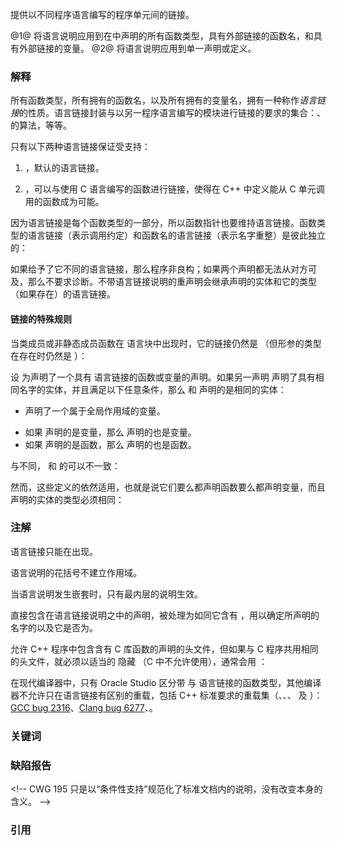 {{title|语言链接}}
{{cpp/language/declarations/navbar}}
提供以不同程序语言编写的程序单元间的链接。

{{rrev|since=c++20|
此语法也可用于使一条声明与它的模块脱离。参见{{rlps|modules#模块所有权}}。
}}

{{sdsc begin}}
{{sdsc|num=1|1=
{{ttb|extern}} {{spar|字符串字面量}} {{ttb|{}} {{spar optional|声明序列}} {{ttb|}&lt;!----&gt;}}
}}
{{sdsc|num=2|1=
{{ttb|extern}} {{spar|字符串字面量}} {{spar|声明}}
}}
{{sdsc end}}
@1@ 将语言说明{{spar sep|字符串字面量}}应用到在{{spar sep|声明序列}}中声明的所有函数类型，具有外部链接的函数名，和具有外部链接的变量。
@2@ 将语言说明{{spar sep|字符串字面量}}应用到单一声明或定义。

{{par begin}}
{{par|{{spar|字符串字面量}}|指名所要求的语言链接的{{rlp|string literal#不求值字符串|不求值字符串字面量}}}}
{{par|{{spar|声明序列}}|声明的序列，可以包含嵌套的链接说明}}
{{par|{{spar|声明}}|应用到的声明}}
{{par end}}

===解释===
所有函数类型，所有拥有{{rlp|storage duration|外部链接}}的函数名，以及所有拥有{{rlp|storage duration|外部链接}}的变量名，拥有一种称作''语言链接''{{sep}}的性质。语言链接封装与以另一程序语言编写的模块进行链接的要求的集合：{{enwiki|Calling convention|调用约定}}、{{enwiki|Name mangling|名字重整}}的算法，等等。

只有以下两种语言链接保证受支持：
# {{c/core|"C++"}}，默认的语言链接。
# {{c/core|"C"}}，可以与使用 C 语言编写的函数进行链接，使得在 C++ 中定义能从 C 单元调用的函数成为可能。

{{source|1=
extern "C"
{
    int open(const char *path_name, int flags); // C 函数声明
}

int main()
{
    int fd = open("test.txt", 0); // 从 C++ 程序调用 C 函数
}

// 此 C++ 函数能从 C 代码调用
extern "C" void handler(int)
{
    std::cout &lt;&lt; "调用回调\n"; // 它能使用 C++
} 
}}

因为语言链接是每个函数类型的一部分，所以函数指针也要维持语言链接。函数类型的语言链接（表示调用约定）和函数名的语言链接（表示名字重整）是彼此独立的：

{{source|1=
extern "C" void f1(void(*pf)()); // 声明具有 C 链接的函数 f1
                             // 它返回 void 并接受一个指向返回 void 且不接受形参的 C 函数的指针

extern "C" typedef void FUNC(); // 声明 FUNC 为返回 void 且不接受形参的 C 函数类型

FUNC f2;            // 名字 f2 拥有 C++ 链接，但它的类型是 C 函数
extern "C" FUNC f3; // 名字 f3 拥有 C 链接且它的类型是 C 函数 void()
void (*pf2)(FUNC*); // 名字 pf2 拥有 C++ 链接，且它的类型是“指向返回 void 并接受
                    // 一个‘指向返回 void 且不接受形参的 C 函数的指针’的 C++ 函数的指针

extern "C"
{
    static void f4(); // 函数 f4 的名字拥有内部链接（无语言）
                      // 但函数的类型拥有 C 语言链接
}
}}

如果{{rlp|conflicting declarations#相同实体的多次声明|同一实体的两个声明}}给予了它不同的语言链接，那么程序非良构；如果两个声明都无法从对方可及，那么不要求诊断。不带语言链接说明的重声明会继承声明的实体和它的类型（如果存在）的语言链接。

{{source|
extern "C" int f();
extern "C++" int f(); // 错误：语言链接不同

extern "C" int g();
int g(); // OK，具有 C 语言链接

int h(); // 默认具有 C++ 语言链接
extern "C" int h(); // 错误：语言链接不同
}}

===={{c/core|"C"}} 链接的特殊规则====
当类成员{{rev inl|since=c++20|，尾部带有 {{rlp|constraints#requires 子句|{{c/core|requires}} 子句}}的友元函数}}或非静态成员函数在 {{c/core|"C"}} 语言块中出现时，它的链接仍然是 {{c/core|"C++"}}（但形参的类型在存在时仍然是 {{c/core|"C"}}）：
{{source|
extern "C"
{
    class X
    {
        void mf();           // 函数 mf 和它的类型都具有 C++ 语言链接
        void mf2(void(*)()); // 函数 mf2 具有 C++ 语言链接；
                             // 它的形参的类型是“指向 C 函数的指针”
    };
}

template&lt;typename T&gt;
struct A { struct B; };

extern "C"
{
    template&lt;typename T&gt;
    struct A&lt;T&gt;::B
    {
        friend void f(B*) requires true {} // 忽略 C 语言链接
    };
}

namespace Q
{
    extern "C" void f(); // 良构
}
}}

设 {{tt|C}} 为声明了一个具有 {{c/core|"C"}} 语言链接的函数或变量的声明。如果另一声明 {{tt|D}} 声明了具有相同名字的实体，并且满足以下任意条件，那么 {{tt|C}} 和 {{tt|D}} 声明的是相同的实体：
* {{tt|D}} 声明了一个属于全局作用域的变量。
* 如果 {{tt|C}} 声明的是变量，那么 {{tt|D}} 声明的也是变量。
* 如果 {{tt|C}} 声明的是函数，那么 {{tt|D}} 声明的也是函数。

与{{rlp|conflicting declarations#相同实体的多次声明|常规的重声明}}不同，{{tt|C}} 和 {{tt|D}} 的{{rlp|scope|目标作用域}}可以不一致：
{{source|
extern "C"
{
    int x;
    int f();
    int g() { return 1; }
}

namespace A
{
    int x;                // 错误：重定义 “x”
    int f();              // OK，重声明 “f”
    int g() { return 1; } // 错误：重定义 “g”
}
}}

然而，这些定义的{{rlps|conflicting declarations#限制}}依然适用，也就是说它们要么都声明函数要么都声明变量，而且声明的实体的类型必须相同：
{{source|
namespace A
{
    extern "C" int x();
    extern "C" int y();
}

int x; // 错误：“x” 被重声明为另一种实体

namespace B
{
    void y(); // 错误：以另一类型重声明 “y”
}
}}

===注解===
语言链接只能在{{rlps|scope#命名空间作用域}}出现。

语言说明的花括号不建立作用域。

当语言说明发生嵌套时，只有最内层的说明生效。

直接包含在语言链接说明之中的声明，被处理为如同它含有 {{rlp|storage duration|{{c/core|extern}} 说明符}}，用以确定所声明的名字的{{rlps|storage duration#链接}}以及它是否为{{rlp|definition|定义}}。
{{source|1=
extern "C" int x; // 声明且非定义
// 上一行与 extern "C" { extern int x; } 等价

extern "C" { int x; } // 声明及定义

extern "C" double f();
static double f(); // 错误：链接冲突
 
extern "C" static void g(); // 错误：链接冲突
}}

{{c/core|extern "C"}} 允许 C++ 程序中包含含有 C 库函数的声明的头文件，但如果与 C 程序共用相同的头文件，就必须以适当的 {{ltt|cpp/preprocessor/conditional|#ifdef}} 隐藏 {{c/core|extern "C"}}（C 中不允许使用），通常会用 {{ltt|cpp/preprocessor/replace#预定义宏|__cplusplus}}：
{{source|1=
#ifdef __cplusplus
extern "C" int foo(int, int); // C++ 编译器看到的
#else
int foo(int, int);            // C 编译器看到的
#endif
}}

在现代编译器中，只有 Oracle Studio 区分带 {{c/core|"C"}} 与 {{c/core|"C++"}} 语言链接的函数类型，其他编译器不允许只在语言链接有区别的重载，包括 C++ 标准要求的重载集（{{lc|std::qsort}}、{{lc|std::bsearch}}、{{lc|std::signal}}、{{lc|std::atexit}} 及 {{lc|std::at_quick_exit}}）：[https://gcc.gnu.org/bugzilla/show_bug.cgi?id=2316 GCC bug 2316]、[https://bugs.llvm.org/show_bug.cgi?id=6277 Clang bug 6277]、{{cwg|1555}}。

{{source|1=
extern "C"   using c_predfun   = int(const void*, const void*);
extern "C++" using cpp_predfun = int(const void*, const void*);

// 非良构，但大多数编译器都会接受
static_assert(std::is_same&lt;c_predfun, cpp_predfun&gt;::value,
              "C 和 C++ 语言链接不应区分函数类型。");

// 多数编译器中下列声明不声明重载
// 因为 c_predfun 与 cpp_predfun 被认为是同一类型
void qsort(void* base, std::size_t nmemb, std::size_t size, c_predfun*   compar);
void qsort(void* base, std::size_t nmemb, std::size_t size, cpp_predfun* compar);
}}

===关键词===
{{ltt|cpp/keyword/extern}}

===缺陷报告===
{{dr list begin}}
{{dr list item|wg=cwg|dr=4|std=C++98|before=具有内部链接的名字可以有语言链接|after=只有具有外部链接的名字才可以}}
&lt;!-- CWG 195 只是以“条件性支持”规范化了标准文档内的说明，没有改变本身的含义。 --&gt;
{{dr list item|wg=cwg|dr=341|std=C++98|before=有 "C" 语言链接的函数可以与某个全局变量的名字相同|after=此时程序非良构（在不同&lt;br&gt;翻译单元出现时不要求诊断）}}
{{dr list item|wg=cwg|dr=564|std=C++98|before=如果两条声明只有语言链接说明不同（即 extern&lt;br&gt;后面的字符串字面量不同），那么程序非良构|after=改为比较这些声明实际提供的语言链接}}
{{dr list item|wg=cwg|dr=2460|std=C++20|before=尾部带有 {{c/core|requires}} 子句且具有 "C" 语言链接的友元函数的行为有冲突|after=此时忽略 "C" 语言链接}}
{{dr list item|wg=cwg|dr=2483|std=C++98|before=在 "C" 语言块中出现的静态成员函数的类型具有 "C++" 语言链接|after=具有 "C" 语言链接}}
{{dr list end}}

===引用===
{{ref std c++23}}
{{ref std|section=9.11|title=Linkage specifications|id=dcl.link}}
{{ref std end}}
{{ref std c++20}}
{{ref std|section=9.11|title=Linkage specifications|id=dcl.link}}
{{ref std end}}
{{ref std c++17}}
{{ref std|section=10.5|title=Linkage specifications|id=dcl.link}}
{{ref std end}}
{{ref std c++14}}
{{ref std|section=7.5|title=Linkage specifications|id=dcl.link}}
{{ref std end}}
{{ref std c++11}}
{{ref std|section=7.5|title=Linkage specifications|id=dcl.link}}
{{ref std end}}
{{ref std c++03}}
{{ref std|section=7.5|title=Linkage specifications|id=dcl.link}}
{{ref std end}}
{{ref std c++98}}
{{ref std|section=7.5|title=Linkage specifications|id=dcl.link}}
{{ref std end}}

{{langlinks|de|en|es|ja|ru}}